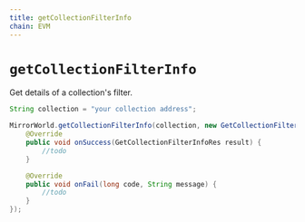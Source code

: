 ```yaml
---
title: getCollectionFilterInfo
chain: EVM
---
```


# `getCollectionFilterInfo`
Get details of a collection's filter.

```java
String collection = "your collection address";

MirrorWorld.getCollectionFilterInfo(collection, new GetCollectionFilterInfoListener() {
    @Override
    public void onSuccess(GetCollectionFilterInfoRes result) {
        //todo
    }

    @Override
    public void onFail(long code, String message) {
        //todo
    }
});
```
